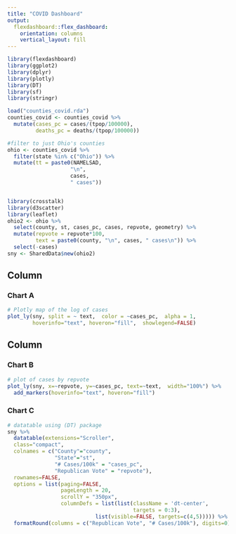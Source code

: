 ```yaml
---
title: "COVID Dashboard"
output: 
  flexdashboard::flex_dashboard:
    orientation: columns
    vertical_layout: fill
---
```


```r
library(flexdashboard)
library(ggplot2)
library(dplyr)
library(plotly)
library(DT)
library(sf)
library(stringr)

load("counties_covid.rda")
counties_covid <- counties_covid %>%
  mutate(cases_pc = cases/(tpop/100000),
         deaths_pc = deaths/(tpop/100000))

#filter to just Ohio's counties
ohio <- counties_covid %>% 
  filter(state %in% c("Ohio")) %>% 
  mutate(tt = paste0(NAMELSAD, 
                    "\n", 
                    cases, 
                    " cases"))


library(crosstalk)
library(d3scatter)
library(leaflet)
ohio2 <- ohio %>%
  select(county, st, cases_pc, cases, repvote, geometry) %>%
  mutate(repvote = repvote*100,
         text = paste0(county, "\n", cases, " cases\n")) %>%
  select(-cases)
sny <- SharedData$new(ohio2)

```

Column {data-width=650}
-----------------------------------------------------------------------

### Chart A

```r
# Plotly map of the log of cases
plot_ly(sny, split = ~ text,  color = ~cases_pc,  alpha = 1,
        hoverinfo="text", hoveron="fill",  showlegend=FALSE)

```

Column {data-width=350}
-----------------------------------------------------------------------

### Chart B

```r
# plot of cases by repvote
plot_ly(sny, x=~repvote, y=~cases_pc, text=~text,  width="100%") %>%
  add_markers(hoverinfo="text", hoveron="fill")


```

### Chart C

```r
# datatable using (DT) package
sny %>%
  datatable(extensions="Scroller",
  class="compact",
  colnames = c("County"="county",
               "State"="st",
               "# Cases/100k" = "cases_pc",
               "Republican Vote" = "repvote"),
  rownames=FALSE,
  options = list(paging=FALSE,
                 pageLength = 20,
                 scrollY = "350px",
                 columnDefs = list(list(className = 'dt-center',
                                        targets = 0:3),
                            list(visible=FALSE, targets=c(4,5))))) %>%
  formatRound(columns = c("Republican Vote", "# Cases/100k"), digits=0)
```









